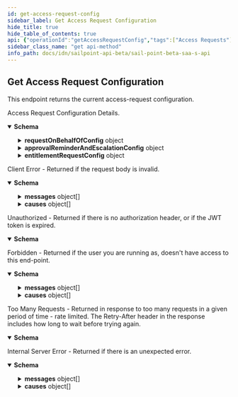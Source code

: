 ```yaml
---
id: get-access-request-config
sidebar_label: Get Access Request Configuration
hide_title: true
hide_table_of_contents: true
api: {"operationId":"getAccessRequestConfig","tags":["Access Requests"],"description":"This endpoint returns the current access-request configuration.","responses":{"200":{"description":"Access Request Configuration Details.","content":{"application/json":{"schema":{"type":"object","properties":{"approvalsMustBeExternal":{"type":"boolean","description":"If true, then approvals must be processed by external system.","example":true},"autoApprovalEnabled":{"type":"boolean","description":"If true and requester and reviewer are the same, then automatically approve the approval.","example":true},"requestOnBehalfOfConfig":{"description":"Request On Behalf Of Configuration.","type":"object","properties":{"allowRequestOnBehalfOfAnyoneByAnyone":{"type":"boolean","description":"If anyone can request access for anyone.","example":true},"allowRequestOnBehalfOfEmployeeByManager":{"type":"boolean","description":"If a manager can request access for his/her direct reports.","example":true}}},"approvalReminderAndEscalationConfig":{"description":"Approval Reminder and Escalation Configuration.","type":"object","properties":{"daysUntilEscalation":{"type":"integer","description":"Number of days to wait before the first reminder. If no reminders are configured, then this is the number of days to wait before escalation.","format":"int32","example":0},"daysBetweenReminders":{"type":"integer","description":"Number of days to wait between reminder notifications.","format":"int32","example":0},"maxReminders":{"type":"integer","description":"Maximum number of reminder notification to send to the reviewer before approval escalation.","format":"int32","example":0},"fallbackApproverRef":{"type":"object","nullable":true,"properties":{"type":{"type":"string","description":"The type can only be IDENTITY. This is read-only","example":"IDENTITY"},"id":{"type":"string","description":"Identity id.","example":"5168015d32f890ca15812c9180835d2e"},"name":{"type":"string","description":"Human-readable display name of identity. This is read-only","example":"Alison Ferguso"},"email":{"type":"string","description":"Email address of identity. This is read-only","example":"alison.ferguso@identitysoon.com"}}}}},"entitlementRequestConfig":{"description":"Entitlement Request Configuration.","type":"object","properties":{"allowEntitlementRequest":{"type":"boolean","description":"Flag for allowing entitlement request.","example":true},"requestCommentsRequired":{"type":"boolean","description":"Flag for requiring comments while submitting an entitlement request.","default":false,"example":false},"deniedCommentsRequired":{"type":"boolean","description":"Flag for requiring comments while rejecting an entitlement request.","default":false,"example":false},"grantRequestApprovalSchemes":{"type":"string","description":"Approval schemes for granting entitlement request. This can be empty if no approval is needed.\nMultiple schemes must be comma-separated. The valid schemes are \"sourceOwner\", \"manager\" and \"workgroup:{id}\".\nMultiple workgroups (governance groups) can be used.\n","default":"sourceOwner","example":"sourceOwner, manager, workgroup:2c918084660f45d6016617daa9210584"}}}}}}}},"400":{"description":"Client Error - Returned if the request body is invalid.","content":{"application/json":{"schema":{"type":"object","properties":{"detailCode":{"type":"string","description":"Fine-grained error code providing more detail of the error.","example":"400.1 Bad Request Content"},"trackingId":{"type":"string","description":"Unique tracking id for the error.","example":"e7eab60924f64aa284175b9fa3309599"},"messages":{"type":"array","description":"Generic localized reason for error","items":{"type":"object","properties":{"locale":{"type":"string","description":"The locale for the message text, a BCP 47 language tag.","example":"en-US"},"localeOrigin":{"type":"string","enum":["DEFAULT","REQUEST"],"description":"An indicator of how the locale was selected. *DEFAULT* means the locale is the system default. *REQUEST* means the locale was selected from the request context (i.e., best match based on the *Accept-Language* header). Additional values may be added in the future without notice.","example":"DEFAULT"},"text":{"type":"string","description":"Actual text of the error message in the indicated locale.","example":"The request was syntactically correct but its content is semantically invalid."}}}},"causes":{"type":"array","description":"Plain-text descriptive reasons to provide additional detail to the text provided in the messages field","items":{"type":"object","properties":{"locale":{"type":"string","description":"The locale for the message text, a BCP 47 language tag.","example":"en-US"},"localeOrigin":{"type":"string","enum":["DEFAULT","REQUEST"],"description":"An indicator of how the locale was selected. *DEFAULT* means the locale is the system default. *REQUEST* means the locale was selected from the request context (i.e., best match based on the *Accept-Language* header). Additional values may be added in the future without notice.","example":"DEFAULT"},"text":{"type":"string","description":"Actual text of the error message in the indicated locale.","example":"The request was syntactically correct but its content is semantically invalid."}}}}}}}}},"401":{"description":"Unauthorized - Returned if there is no authorization header, or if the JWT token is expired.","content":{"application/json":{"schema":{"type":"object","properties":{"error":{"description":"A message describing the error","example":"JWT validation failed: JWT is expired"}}}}}},"403":{"description":"Forbidden - Returned if the user you are running as, doesn't have access to this end-point.","content":{"application/json":{"schema":{"type":"object","properties":{"detailCode":{"type":"string","description":"Fine-grained error code providing more detail of the error.","example":"400.1 Bad Request Content"},"trackingId":{"type":"string","description":"Unique tracking id for the error.","example":"e7eab60924f64aa284175b9fa3309599"},"messages":{"type":"array","description":"Generic localized reason for error","items":{"type":"object","properties":{"locale":{"type":"string","description":"The locale for the message text, a BCP 47 language tag.","example":"en-US"},"localeOrigin":{"type":"string","enum":["DEFAULT","REQUEST"],"description":"An indicator of how the locale was selected. *DEFAULT* means the locale is the system default. *REQUEST* means the locale was selected from the request context (i.e., best match based on the *Accept-Language* header). Additional values may be added in the future without notice.","example":"DEFAULT"},"text":{"type":"string","description":"Actual text of the error message in the indicated locale.","example":"The request was syntactically correct but its content is semantically invalid."}}}},"causes":{"type":"array","description":"Plain-text descriptive reasons to provide additional detail to the text provided in the messages field","items":{"type":"object","properties":{"locale":{"type":"string","description":"The locale for the message text, a BCP 47 language tag.","example":"en-US"},"localeOrigin":{"type":"string","enum":["DEFAULT","REQUEST"],"description":"An indicator of how the locale was selected. *DEFAULT* means the locale is the system default. *REQUEST* means the locale was selected from the request context (i.e., best match based on the *Accept-Language* header). Additional values may be added in the future without notice.","example":"DEFAULT"},"text":{"type":"string","description":"Actual text of the error message in the indicated locale.","example":"The request was syntactically correct but its content is semantically invalid."}}}}}},"examples":{"403":{"summary":"An example of a 403 response object","value":{"detailCode":"403 Forbidden","trackingId":"b21b1f7ce4da4d639f2c62a57171b427","messages":[{"locale":"en-US","localeOrigin":"DEFAULT","text":"The server understood the request but refuses to authorize it."}]}}}}}},"429":{"description":"Too Many Requests - Returned in response to too many requests in a given period of time - rate limited. The Retry-After header in the response includes how long to wait before trying again.","content":{"application/json":{"schema":{"type":"object","properties":{"message":{"description":"A message describing the error","example":" Rate Limit Exceeded "}}}}}},"500":{"description":"Internal Server Error - Returned if there is an unexpected error.","content":{"application/json":{"schema":{"type":"object","properties":{"detailCode":{"type":"string","description":"Fine-grained error code providing more detail of the error.","example":"400.1 Bad Request Content"},"trackingId":{"type":"string","description":"Unique tracking id for the error.","example":"e7eab60924f64aa284175b9fa3309599"},"messages":{"type":"array","description":"Generic localized reason for error","items":{"type":"object","properties":{"locale":{"type":"string","description":"The locale for the message text, a BCP 47 language tag.","example":"en-US"},"localeOrigin":{"type":"string","enum":["DEFAULT","REQUEST"],"description":"An indicator of how the locale was selected. *DEFAULT* means the locale is the system default. *REQUEST* means the locale was selected from the request context (i.e., best match based on the *Accept-Language* header). Additional values may be added in the future without notice.","example":"DEFAULT"},"text":{"type":"string","description":"Actual text of the error message in the indicated locale.","example":"The request was syntactically correct but its content is semantically invalid."}}}},"causes":{"type":"array","description":"Plain-text descriptive reasons to provide additional detail to the text provided in the messages field","items":{"type":"object","properties":{"locale":{"type":"string","description":"The locale for the message text, a BCP 47 language tag.","example":"en-US"},"localeOrigin":{"type":"string","enum":["DEFAULT","REQUEST"],"description":"An indicator of how the locale was selected. *DEFAULT* means the locale is the system default. *REQUEST* means the locale was selected from the request context (i.e., best match based on the *Accept-Language* header). Additional values may be added in the future without notice.","example":"DEFAULT"},"text":{"type":"string","description":"Actual text of the error message in the indicated locale.","example":"The request was syntactically correct but its content is semantically invalid."}}}}}},"examples":{"500":{"summary":"An example of a 500 response object","value":{"detailCode":"500.0 Internal Fault","trackingId":"b21b1f7ce4da4d639f2c62a57171b427","messages":[{"locale":"en-US","localeOrigin":"DEFAULT","text":"An internal fault occurred."}]}}}}}}},"method":"get","path":"/access-request-config","servers":[{"url":"https://{tenant}.api.identitynow.com/beta","description":"This is the beta API server.","variables":{"tenant":{"default":"sailpoint","description":"This is the name of your tenant, typically your company's name."}}}],"security":[{"oauth2":[]}],"securitySchemes":{"oauth2":{"type":"oauth2","description":"OAuth2 Bearer token (JWT). See [IdentityNow REST API Authentication](https://developer.sailpoint.com/docs/authentication.html) for more information.\n- Directions for generating a [personal access token](https://developer.sailpoint.com/docs/authentication.html#personal-access-tokens)\n- Directions using [client credentials flow](https://developer.sailpoint.com/docs/authentication.html#client-credentials-grant-flow)\n- Directions for using [authorization code flow](https://developer.sailpoint.com/docs/authentication.html#authorization-code-grant-flow)\n\nWhich authentication method should I choose?  See our [guide](https://developer.sailpoint.com/docs/authentication.html#which-oauth-2-0-grant-flow-should-i-use)\n\nLearn more about how to find your `tokenUrl` and `authorizationUrl` [in our docs](https://developer.sailpoint.com/docs/authentication.html#finding-your-tenant-s-oauth-details)\n","flows":{"clientCredentials":{"tokenUrl":"https://tenant.api.identitynow.com/oauth/token","scopes":{"sp:scopes:default":"default scope","sp:scopes:all":"access to all scopes"}},"authorizationCode":{"authorizationUrl":"https://tenant.identitynow.com/oauth/authorize","tokenUrl":"https://tenant.api.identitynow.com/oauth/token","scopes":{"sp:scopes:default":"default scope","sp:scopes:all":"access to all scopes"}}}}},"info":{"contact":{"email":"developers@sailpoint.com","name":"Developer Relations","url":"https://developer.sailpoint.com/discuss"},"description":"These are the public, beta APIs for SailPoint's SaaS services and are subject to change.","title":"SailPoint - Beta SaaS API","version":"3.1.0-beta"},"postman":{"name":"Get Access Request Configuration","description":{"content":"This endpoint returns the current access-request configuration.","type":"text/plain"},"url":{"path":["access-request-config"],"host":["{{baseUrl}}"],"query":[],"variable":[]},"header":[{"key":"Accept","value":"application/json"}],"method":"GET"}}
sidebar_class_name: "get api-method"
info_path: docs/idn/sailpoint-api-beta/sail-point-beta-saa-s-api
---
```



## Get Access Request Configuration



This endpoint returns the current access-request configuration.

<div><ApiTabs><TabItem label={"200"} value={"200"}><div>

Access Request Configuration Details.

</div><div><MimeTabs groupId={"mime-type"}><TabItem label={"application/json"} value={"application/json"}><SchemaTabs groupId={"schema-tabs"}><TabItem label={"Schema"} value={"Schema"}><details style={{}} data-collapsed={false} open={true}><summary style={{"textAlign":"left"}}><strong>Schema</strong></summary><div style={{"textAlign":"left","marginLeft":"1rem"}}></div><ul style={{"marginLeft":"1rem"}}><SchemaItem collapsible={false} name={"approvalsMustBeExternal"} required={false} schemaDescription={"If true, then approvals must be processed by external system."} schemaName={"boolean"} qualifierMessage={undefined} defaultValue={undefined}></SchemaItem><SchemaItem collapsible={false} name={"autoApprovalEnabled"} required={false} schemaDescription={"If true and requester and reviewer are the same, then automatically approve the approval."} schemaName={"boolean"} qualifierMessage={undefined} defaultValue={undefined}></SchemaItem><SchemaItem collapsible={true} className={"schemaItem"}><details style={{}}><summary style={{}}><strong>requestOnBehalfOfConfig</strong><span style={{"opacity":"0.6"}}> object</span></summary><div style={{"marginLeft":"1rem"}}><div style={{"marginTop":".5rem","marginBottom":".5rem"}}>

Request On Behalf Of Configuration.

</div><SchemaItem collapsible={false} name={"allowRequestOnBehalfOfAnyoneByAnyone"} required={false} schemaDescription={"If anyone can request access for anyone."} schemaName={"boolean"} qualifierMessage={undefined} defaultValue={undefined}></SchemaItem><SchemaItem collapsible={false} name={"allowRequestOnBehalfOfEmployeeByManager"} required={false} schemaDescription={"If a manager can request access for his/her direct reports."} schemaName={"boolean"} qualifierMessage={undefined} defaultValue={undefined}></SchemaItem></div></details></SchemaItem><SchemaItem collapsible={true} className={"schemaItem"}><details style={{}}><summary style={{}}><strong>approvalReminderAndEscalationConfig</strong><span style={{"opacity":"0.6"}}> object</span></summary><div style={{"marginLeft":"1rem"}}><div style={{"marginTop":".5rem","marginBottom":".5rem"}}>

Approval Reminder and Escalation Configuration.

</div><SchemaItem collapsible={false} name={"daysUntilEscalation"} required={false} schemaDescription={"Number of days to wait before the first reminder. If no reminders are configured, then this is the number of days to wait before escalation."} schemaName={"int32"} qualifierMessage={undefined} defaultValue={undefined}></SchemaItem><SchemaItem collapsible={false} name={"daysBetweenReminders"} required={false} schemaDescription={"Number of days to wait between reminder notifications."} schemaName={"int32"} qualifierMessage={undefined} defaultValue={undefined}></SchemaItem><SchemaItem collapsible={false} name={"maxReminders"} required={false} schemaDescription={"Maximum number of reminder notification to send to the reviewer before approval escalation."} schemaName={"int32"} qualifierMessage={undefined} defaultValue={undefined}></SchemaItem><SchemaItem collapsible={true} className={"schemaItem"}><details style={{}}><summary style={{}}><strong>fallbackApproverRef</strong><span style={{"opacity":"0.6"}}> object</span></summary><div style={{"marginLeft":"1rem"}}><SchemaItem collapsible={false} name={"type"} required={false} schemaDescription={"The type can only be IDENTITY. This is read-only"} schemaName={"string"} qualifierMessage={undefined} defaultValue={undefined}></SchemaItem><SchemaItem collapsible={false} name={"id"} required={false} schemaDescription={"Identity id."} schemaName={"string"} qualifierMessage={undefined} defaultValue={undefined}></SchemaItem><SchemaItem collapsible={false} name={"name"} required={false} schemaDescription={"Human-readable display name of identity. This is read-only"} schemaName={"string"} qualifierMessage={undefined} defaultValue={undefined}></SchemaItem><SchemaItem collapsible={false} name={"email"} required={false} schemaDescription={"Email address of identity. This is read-only"} schemaName={"string"} qualifierMessage={undefined} defaultValue={undefined}></SchemaItem></div></details></SchemaItem></div></details></SchemaItem><SchemaItem collapsible={true} className={"schemaItem"}><details style={{}}><summary style={{}}><strong>entitlementRequestConfig</strong><span style={{"opacity":"0.6"}}> object</span></summary><div style={{"marginLeft":"1rem"}}><div style={{"marginTop":".5rem","marginBottom":".5rem"}}>

Entitlement Request Configuration.

</div><SchemaItem collapsible={false} name={"allowEntitlementRequest"} required={false} schemaDescription={"Flag for allowing entitlement request."} schemaName={"boolean"} qualifierMessage={undefined} defaultValue={undefined}></SchemaItem><SchemaItem collapsible={false} name={"requestCommentsRequired"} required={false} schemaDescription={"Flag for requiring comments while submitting an entitlement request."} schemaName={"boolean"} qualifierMessage={undefined} defaultValue={false}></SchemaItem><SchemaItem collapsible={false} name={"deniedCommentsRequired"} required={false} schemaDescription={"Flag for requiring comments while rejecting an entitlement request."} schemaName={"boolean"} qualifierMessage={undefined} defaultValue={false}></SchemaItem><SchemaItem collapsible={false} name={"grantRequestApprovalSchemes"} required={false} schemaDescription={"Approval schemes for granting entitlement request. This can be empty if no approval is needed.\nMultiple schemes must be comma-separated. The valid schemes are \"sourceOwner\", \"manager\" and \"workgroup:{id}\".\nMultiple workgroups (governance groups) can be used.\n"} schemaName={"string"} qualifierMessage={undefined} defaultValue={"sourceOwner"}></SchemaItem></div></details></SchemaItem></ul></details></TabItem></SchemaTabs></TabItem></MimeTabs></div></TabItem><TabItem label={"400"} value={"400"}><div>

Client Error - Returned if the request body is invalid.

</div><div><MimeTabs groupId={"mime-type"}><TabItem label={"application/json"} value={"application/json"}><SchemaTabs groupId={"schema-tabs"}><TabItem label={"Schema"} value={"Schema"}><details style={{}} data-collapsed={false} open={true}><summary style={{"textAlign":"left"}}><strong>Schema</strong></summary><div style={{"textAlign":"left","marginLeft":"1rem"}}></div><ul style={{"marginLeft":"1rem"}}><SchemaItem collapsible={false} name={"detailCode"} required={false} schemaDescription={"Fine-grained error code providing more detail of the error."} schemaName={"string"} qualifierMessage={undefined} defaultValue={undefined}></SchemaItem><SchemaItem collapsible={false} name={"trackingId"} required={false} schemaDescription={"Unique tracking id for the error."} schemaName={"string"} qualifierMessage={undefined} defaultValue={undefined}></SchemaItem><SchemaItem collapsible={true} className={"schemaItem"}><details style={{}}><summary style={{}}><strong>messages</strong><span style={{"opacity":"0.6"}}> object[]</span></summary><div style={{"marginLeft":"1rem"}}><div style={{"marginTop":".5rem","marginBottom":".5rem"}}>

Generic localized reason for error

</div><SchemaItem collapsible={false} name={"locale"} required={false} schemaDescription={"The locale for the message text, a BCP 47 language tag."} schemaName={"string"} qualifierMessage={undefined} defaultValue={undefined}></SchemaItem><SchemaItem collapsible={false} name={"localeOrigin"} required={false} schemaDescription={"An indicator of how the locale was selected. *DEFAULT* means the locale is the system default. *REQUEST* means the locale was selected from the request context (i.e., best match based on the *Accept-Language* header). Additional values may be added in the future without notice."} schemaName={"string"} qualifierMessage={"**Possible values:** [`DEFAULT`, `REQUEST`]"} defaultValue={undefined}></SchemaItem><SchemaItem collapsible={false} name={"text"} required={false} schemaDescription={"Actual text of the error message in the indicated locale."} schemaName={"string"} qualifierMessage={undefined} defaultValue={undefined}></SchemaItem></div></details></SchemaItem><SchemaItem collapsible={true} className={"schemaItem"}><details style={{}}><summary style={{}}><strong>causes</strong><span style={{"opacity":"0.6"}}> object[]</span></summary><div style={{"marginLeft":"1rem"}}><div style={{"marginTop":".5rem","marginBottom":".5rem"}}>

Plain-text descriptive reasons to provide additional detail to the text provided in the messages field

</div><SchemaItem collapsible={false} name={"locale"} required={false} schemaDescription={"The locale for the message text, a BCP 47 language tag."} schemaName={"string"} qualifierMessage={undefined} defaultValue={undefined}></SchemaItem><SchemaItem collapsible={false} name={"localeOrigin"} required={false} schemaDescription={"An indicator of how the locale was selected. *DEFAULT* means the locale is the system default. *REQUEST* means the locale was selected from the request context (i.e., best match based on the *Accept-Language* header). Additional values may be added in the future without notice."} schemaName={"string"} qualifierMessage={"**Possible values:** [`DEFAULT`, `REQUEST`]"} defaultValue={undefined}></SchemaItem><SchemaItem collapsible={false} name={"text"} required={false} schemaDescription={"Actual text of the error message in the indicated locale."} schemaName={"string"} qualifierMessage={undefined} defaultValue={undefined}></SchemaItem></div></details></SchemaItem></ul></details></TabItem></SchemaTabs></TabItem></MimeTabs></div></TabItem><TabItem label={"401"} value={"401"}><div>

Unauthorized - Returned if there is no authorization header, or if the JWT token is expired.

</div><div><MimeTabs groupId={"mime-type"}><TabItem label={"application/json"} value={"application/json"}><SchemaTabs groupId={"schema-tabs"}><TabItem label={"Schema"} value={"Schema"}><details style={{}} data-collapsed={false} open={true}><summary style={{"textAlign":"left"}}><strong>Schema</strong></summary><div style={{"textAlign":"left","marginLeft":"1rem"}}></div><ul style={{"marginLeft":"1rem"}}><SchemaItem collapsible={false} name={"error"} required={false} schemaDescription={"A message describing the error"} schemaName={""} qualifierMessage={undefined} defaultValue={undefined}></SchemaItem></ul></details></TabItem></SchemaTabs></TabItem></MimeTabs></div></TabItem><TabItem label={"403"} value={"403"}><div>

Forbidden - Returned if the user you are running as, doesn't have access to this end-point.

</div><div><MimeTabs groupId={"mime-type"}><TabItem label={"application/json"} value={"application/json"}><SchemaTabs groupId={"schema-tabs"}><TabItem label={"Schema"} value={"Schema"}><details style={{}} data-collapsed={false} open={true}><summary style={{"textAlign":"left"}}><strong>Schema</strong></summary><div style={{"textAlign":"left","marginLeft":"1rem"}}></div><ul style={{"marginLeft":"1rem"}}><SchemaItem collapsible={false} name={"detailCode"} required={false} schemaDescription={"Fine-grained error code providing more detail of the error."} schemaName={"string"} qualifierMessage={undefined} defaultValue={undefined}></SchemaItem><SchemaItem collapsible={false} name={"trackingId"} required={false} schemaDescription={"Unique tracking id for the error."} schemaName={"string"} qualifierMessage={undefined} defaultValue={undefined}></SchemaItem><SchemaItem collapsible={true} className={"schemaItem"}><details style={{}}><summary style={{}}><strong>messages</strong><span style={{"opacity":"0.6"}}> object[]</span></summary><div style={{"marginLeft":"1rem"}}><div style={{"marginTop":".5rem","marginBottom":".5rem"}}>

Generic localized reason for error

</div><SchemaItem collapsible={false} name={"locale"} required={false} schemaDescription={"The locale for the message text, a BCP 47 language tag."} schemaName={"string"} qualifierMessage={undefined} defaultValue={undefined}></SchemaItem><SchemaItem collapsible={false} name={"localeOrigin"} required={false} schemaDescription={"An indicator of how the locale was selected. *DEFAULT* means the locale is the system default. *REQUEST* means the locale was selected from the request context (i.e., best match based on the *Accept-Language* header). Additional values may be added in the future without notice."} schemaName={"string"} qualifierMessage={"**Possible values:** [`DEFAULT`, `REQUEST`]"} defaultValue={undefined}></SchemaItem><SchemaItem collapsible={false} name={"text"} required={false} schemaDescription={"Actual text of the error message in the indicated locale."} schemaName={"string"} qualifierMessage={undefined} defaultValue={undefined}></SchemaItem></div></details></SchemaItem><SchemaItem collapsible={true} className={"schemaItem"}><details style={{}}><summary style={{}}><strong>causes</strong><span style={{"opacity":"0.6"}}> object[]</span></summary><div style={{"marginLeft":"1rem"}}><div style={{"marginTop":".5rem","marginBottom":".5rem"}}>

Plain-text descriptive reasons to provide additional detail to the text provided in the messages field

</div><SchemaItem collapsible={false} name={"locale"} required={false} schemaDescription={"The locale for the message text, a BCP 47 language tag."} schemaName={"string"} qualifierMessage={undefined} defaultValue={undefined}></SchemaItem><SchemaItem collapsible={false} name={"localeOrigin"} required={false} schemaDescription={"An indicator of how the locale was selected. *DEFAULT* means the locale is the system default. *REQUEST* means the locale was selected from the request context (i.e., best match based on the *Accept-Language* header). Additional values may be added in the future without notice."} schemaName={"string"} qualifierMessage={"**Possible values:** [`DEFAULT`, `REQUEST`]"} defaultValue={undefined}></SchemaItem><SchemaItem collapsible={false} name={"text"} required={false} schemaDescription={"Actual text of the error message in the indicated locale."} schemaName={"string"} qualifierMessage={undefined} defaultValue={undefined}></SchemaItem></div></details></SchemaItem></ul></details></TabItem><TabItem label={"403"} value={"403"}><ResponseSamples responseExample={"{\n  \"detailCode\": \"403 Forbidden\",\n  \"trackingId\": \"b21b1f7ce4da4d639f2c62a57171b427\",\n  \"messages\": [\n    {\n      \"locale\": \"en-US\",\n      \"localeOrigin\": \"DEFAULT\",\n      \"text\": \"The server understood the request but refuses to authorize it.\"\n    }\n  ]\n}"}></ResponseSamples></TabItem></SchemaTabs></TabItem></MimeTabs></div></TabItem><TabItem label={"429"} value={"429"}><div>

Too Many Requests - Returned in response to too many requests in a given period of time - rate limited. The Retry-After header in the response includes how long to wait before trying again.

</div><div><MimeTabs groupId={"mime-type"}><TabItem label={"application/json"} value={"application/json"}><SchemaTabs groupId={"schema-tabs"}><TabItem label={"Schema"} value={"Schema"}><details style={{}} data-collapsed={false} open={true}><summary style={{"textAlign":"left"}}><strong>Schema</strong></summary><div style={{"textAlign":"left","marginLeft":"1rem"}}></div><ul style={{"marginLeft":"1rem"}}><SchemaItem collapsible={false} name={"message"} required={false} schemaDescription={"A message describing the error"} schemaName={""} qualifierMessage={undefined} defaultValue={undefined}></SchemaItem></ul></details></TabItem></SchemaTabs></TabItem></MimeTabs></div></TabItem><TabItem label={"500"} value={"500"}><div>

Internal Server Error - Returned if there is an unexpected error.

</div><div><MimeTabs groupId={"mime-type"}><TabItem label={"application/json"} value={"application/json"}><SchemaTabs groupId={"schema-tabs"}><TabItem label={"Schema"} value={"Schema"}><details style={{}} data-collapsed={false} open={true}><summary style={{"textAlign":"left"}}><strong>Schema</strong></summary><div style={{"textAlign":"left","marginLeft":"1rem"}}></div><ul style={{"marginLeft":"1rem"}}><SchemaItem collapsible={false} name={"detailCode"} required={false} schemaDescription={"Fine-grained error code providing more detail of the error."} schemaName={"string"} qualifierMessage={undefined} defaultValue={undefined}></SchemaItem><SchemaItem collapsible={false} name={"trackingId"} required={false} schemaDescription={"Unique tracking id for the error."} schemaName={"string"} qualifierMessage={undefined} defaultValue={undefined}></SchemaItem><SchemaItem collapsible={true} className={"schemaItem"}><details style={{}}><summary style={{}}><strong>messages</strong><span style={{"opacity":"0.6"}}> object[]</span></summary><div style={{"marginLeft":"1rem"}}><div style={{"marginTop":".5rem","marginBottom":".5rem"}}>

Generic localized reason for error

</div><SchemaItem collapsible={false} name={"locale"} required={false} schemaDescription={"The locale for the message text, a BCP 47 language tag."} schemaName={"string"} qualifierMessage={undefined} defaultValue={undefined}></SchemaItem><SchemaItem collapsible={false} name={"localeOrigin"} required={false} schemaDescription={"An indicator of how the locale was selected. *DEFAULT* means the locale is the system default. *REQUEST* means the locale was selected from the request context (i.e., best match based on the *Accept-Language* header). Additional values may be added in the future without notice."} schemaName={"string"} qualifierMessage={"**Possible values:** [`DEFAULT`, `REQUEST`]"} defaultValue={undefined}></SchemaItem><SchemaItem collapsible={false} name={"text"} required={false} schemaDescription={"Actual text of the error message in the indicated locale."} schemaName={"string"} qualifierMessage={undefined} defaultValue={undefined}></SchemaItem></div></details></SchemaItem><SchemaItem collapsible={true} className={"schemaItem"}><details style={{}}><summary style={{}}><strong>causes</strong><span style={{"opacity":"0.6"}}> object[]</span></summary><div style={{"marginLeft":"1rem"}}><div style={{"marginTop":".5rem","marginBottom":".5rem"}}>

Plain-text descriptive reasons to provide additional detail to the text provided in the messages field

</div><SchemaItem collapsible={false} name={"locale"} required={false} schemaDescription={"The locale for the message text, a BCP 47 language tag."} schemaName={"string"} qualifierMessage={undefined} defaultValue={undefined}></SchemaItem><SchemaItem collapsible={false} name={"localeOrigin"} required={false} schemaDescription={"An indicator of how the locale was selected. *DEFAULT* means the locale is the system default. *REQUEST* means the locale was selected from the request context (i.e., best match based on the *Accept-Language* header). Additional values may be added in the future without notice."} schemaName={"string"} qualifierMessage={"**Possible values:** [`DEFAULT`, `REQUEST`]"} defaultValue={undefined}></SchemaItem><SchemaItem collapsible={false} name={"text"} required={false} schemaDescription={"Actual text of the error message in the indicated locale."} schemaName={"string"} qualifierMessage={undefined} defaultValue={undefined}></SchemaItem></div></details></SchemaItem></ul></details></TabItem><TabItem label={"500"} value={"500"}><ResponseSamples responseExample={"{\n  \"detailCode\": \"500.0 Internal Fault\",\n  \"trackingId\": \"b21b1f7ce4da4d639f2c62a57171b427\",\n  \"messages\": [\n    {\n      \"locale\": \"en-US\",\n      \"localeOrigin\": \"DEFAULT\",\n      \"text\": \"An internal fault occurred.\"\n    }\n  ]\n}"}></ResponseSamples></TabItem></SchemaTabs></TabItem></MimeTabs></div></TabItem></ApiTabs></div>
      